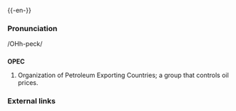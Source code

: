 {{-en-}}

===Pronunciation===
/OHh-peck/ <!-- Help! -->

==={{Acronym}}===
'''OPEC'''
#Organization of Petroleum Exporting Countries; a group that controls oil prices.

===External links===
{{pedialite}}